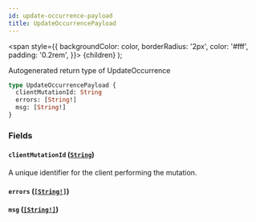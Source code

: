 ```yaml
---
id: update-occurrence-payload
title: UpdateOccurrencePayload
---
```


<span
style={{
      backgroundColor: color,
      borderRadius: '2px',
      color: '#fff',
      padding: '0.2rem',
    }}>
{children}
</span>
);

Autogenerated return type of UpdateOccurrence

```graphql
type UpdateOccurrencePayload {
  clientMutationId: String
  errors: [String!]
  msg: [String!]
}
```

### Fields

#### `clientMutationId` ([`String`](/api/scalars/string))

A unique identifier for the client performing the mutation.

#### `errors` ([`[String!]`](/api/scalars/string))

#### `msg` ([`[String!]`](/api/scalars/string))
